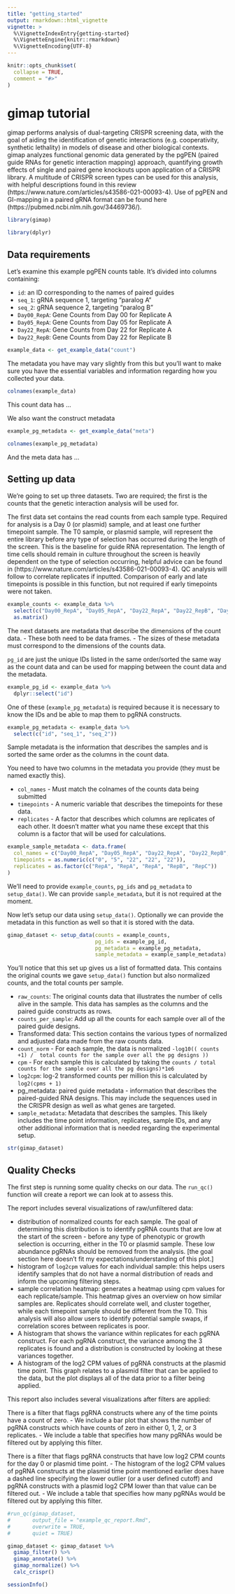 ```yaml
---
title: "getting_started"
output: rmarkdown::html_vignette
vignette: >
  %\VignetteIndexEntry{getting-started}
  %\VignetteEngine{knitr::rmarkdown}
  %\VignetteEncoding{UTF-8}
---
```


```r
knitr::opts_chunk$set(
  collapse = TRUE,
  comment = "#>"
)
```

# gimap tutorial

gimap performs analysis of dual-targeting CRISPR screening data, with the goal of aiding the identification of genetic interactions (e.g. cooperativity, synthetic lethality) in models of disease and other biological contexts. gimap analyzes functional genomic data generated by the pgPEN (paired guide RNAs for genetic interaction mapping) approach, quantifying growth effects of single and paired gene knockouts upon application of a CRISPR library. A multitude of CRISPR screen types can be used for this analysis, with helpful descriptions found in this review (https://www.nature.com/articles/s43586-021-00093-4). Use of pgPEN and GI-mapping in a paired gRNA format can be found here (https://pubmed.ncbi.nlm.nih.gov/34469736/).

```r
library(gimap)
```

```r
library(dplyr)
```

## Data requirements

Let's examine this example pgPEN counts table. It's divided into columns containing:

- `id`: an ID corresponding to the names of paired guides
- `seq_1`: gRNA sequence 1, targeting "paralog A"
- `seq_2`: gRNA sequence 2, targeting "paralog B"
- `Day00_RepA`: Gene Counts from Day 00 for Replicate A
- `Day05_RepA`: Gene Counts from Day 05 for Replicate A
- `Day22_RepA`: Gene Counts from Day 22 for Replicate A
- `Day22_RepB`: Gene Counts from Day 22 for Replicate B

```r
example_data <- get_example_data("count")
```

The metadata you have may vary slightly from this but you'll want to make sure you have the essential variables and information regarding how you collected your data.

```r
colnames(example_data)
```

This count data has ...

We also want the construct metadata

```r
example_pg_metadata <- get_example_data("meta")
```

```r
colnames(example_pg_metadata)
```

And the meta data has ...

## Setting up data

We're going to set up three datasets. Two are required; the first is the counts that the genetic interaction analysis will be used for.

The first data set contains the read counts from each sample type. Required for analysis is a Day 0 (or plasmid) sample, and at least one further timepoint sample. The T0 sample, or plasmid sample, will represent the entire library before any type of selection has occurred during the length of the screen. This is the baseline for guide RNA representation. The length of time cells should remain in culture throughout the screen is heavily dependent on the type of selection occurring, helpful advice can be found in (https://www.nature.com/articles/s43586-021-00093-4). QC analysis will follow to correlate replicates if inputted. Comparison of early and late timepoints is possible in this function, but not required if early timepoints were not taken.

```r
example_counts <- example_data %>%
  select(c("Day00_RepA", "Day05_RepA", "Day22_RepA", "Day22_RepB", "Day22_RepC")) %>%
  as.matrix()
```

The next datasets are metadata that describe the dimensions of the count data.
- These both need to be data frames.
- The sizes of these metadata must correspond to the dimensions of the counts data.

`pg_id` are just the unique IDs listed in the same order/sorted the same way as the count data and can be used for mapping between the count data and the metadata.

```r
example_pg_id <- example_data %>%
  dplyr::select("id")
```

One of these (`example_pg_metadata`) is required because it is necessary to know the IDs and be able to map them to pgRNA constructs.

```r
example_pg_metadata <- example_data %>%
  select(c("id", "seq_1", "seq_2"))
```

Sample metadata is the information that describes the samples and is sorted the same order as the columns in the count data.

You need to have two columns in the metadata you provide (they must be named exactly this).

- `col_names` - Must match the colnames of the counts data being submitted
- `timepoints` - A numeric variable that describes the timepoints for these data. 
- `replicates` - A factor that describes which columns are replicates of each other. It doesn't matter what you name these except that this column is a factor that will be used for calculations. 

```r
example_sample_metadata <- data.frame(
  col_names = c("Day00_RepA", "Day05_RepA", "Day22_RepA", "Day22_RepB", "Day22_RepC"),
  timepoints = as.numeric(c("0", "5", "22", "22", "22")),
  replicates = as.factor(c("RepA", "RepA", "RepA", "RepB", "RepC"))
)
```

We'll need to provide `example_counts`, `pg_ids` and `pg_metadata` to `setup_data()`. We can provide `sample_metadata`, but it is not required at the moment.

Now let's setup our data using `setup_data()`. Optionally we can provide the metadata in this function as well so that it is stored with the data.

```r
gimap_dataset <- setup_data(counts = example_counts,
                            pg_ids = example_pg_id,
                            pg_metadata = example_pg_metadata,
                            sample_metadata = example_sample_metadata)
```

You'll notice that this set up gives us a list of formatted data. This contains the original counts we gave `setup_data()` function but also normalized counts, and the total counts per sample.

- `raw_counts`: The original counts data that illustrates the number of cells alive in the sample. This data has samples as the columns and the paired guide constructs as rows.
- `counts_per_sample`: Add up all the counts for each sample over all of the paired guide designs.
- Transformed data: This section contains the various types of normalized and adjusted data made from the raw counts data.
- `count_norm` - For each sample, the data is normalized `-log10(( counts +1) /  total counts for the sample over all the pg designs ))`
- `cpm` - For each sample this is calculated by taking the `counts / total counts for the sample over all the pg designs)*1e6`
- `log2cpm`: log-2 transformed counts per million this is calculated by `log2(cpms + 1)`
- pg_metadata: paired guide metadata - information that describes the paired-guided RNA designs. This may include the sequences used in the CRISPR design as well as what genes are targeted.
- `sample_metadata`: Metadata that describes the samples. This likely includes the time point information, replicates, sample IDs, and any other additional information that is needed regarding the experimental setup.


```r
str(gimap_dataset)
```

## Quality Checks

The first step is running some quality checks on our data. The `run_qc()` function will create a report we can look at to assess this.

The report includes several visualizations of raw/unfiltered data:

- distribution of normalized counts for each sample. The goal of determining this distribution is to identify pgRNA counts that are low at the start of the screen - before any type of phenotypic or growth selection is occurring, either in the T0 or plasmid sample. These low abundance pgRNAs should be removed from the analysis. [the goal section here doesn't fit my expectations/understanding of this plot.]
- histogram of `log2cpm` values for each individual sample: this helps users identify samples that do not have a normal distribution of reads and inform the upcoming filtering steps.
- sample correlation heatmap: generates a heatmap using cpm values for each replicate/sample. This heatmap gives an overview on how similar samples are. Replicates should correlate well, and cluster together, while each timepoint sample should be different from the T0. This analysis will also allow users to identify potential sample swaps, if correlation scores between replicates is poor.
- A histogram that shows the variance within replicates for each pgRNA construct. For each pgRNA construct, the variance among the 3 replicates is found and a distribution is constructed by looking at these variances together.
- A histogram of the log2 CPM values of pgRNA constructs at the plasmid time point. This graph relates to a plasmid filter that can be applied to the data, but the plot displays all of the data prior to a filter being applied.

This report also includes several visualizations after filters are applied:

There is a filter that flags pgRNA constructs where any of the time points have a count of zero.
  - We include a bar plot that shows the number of pgRNA constructs which have counts of zero in either 0, 1, 2, or 3 replicates.
  - We include a table that specifies how many pgRNAs would be filtered out by applying this filter.
  
There is a filter that flags pgRNA constructs that have low log2 CPM counts for the day 0 or plasmid time point. 
  - The histogram of the log2 CPM values of pgRNA constructs at the plasmid time point mentioned earlier does have a dashed line specifying the lower outlier (or a user defined cutoff) and pgRNA constructs with a plasmid log2 CPM lower than that value can be filtered out. 
  - We include a table that specifies how many pgRNAs would be filtered out by applying this filter. 

```r
#run_qc(gimap_dataset,
#       output_file = "example_qc_report.Rmd",
#       overwrite = TRUE,
#       quiet = TRUE)
```


```r
gimap_dataset <- gimap_dataset %>%
  gimap_filter() %>%
  gimap_annotate() %>%
  gimap_normalize() %>%
  calc_crispr()
```

```r
sessionInfo()
```

